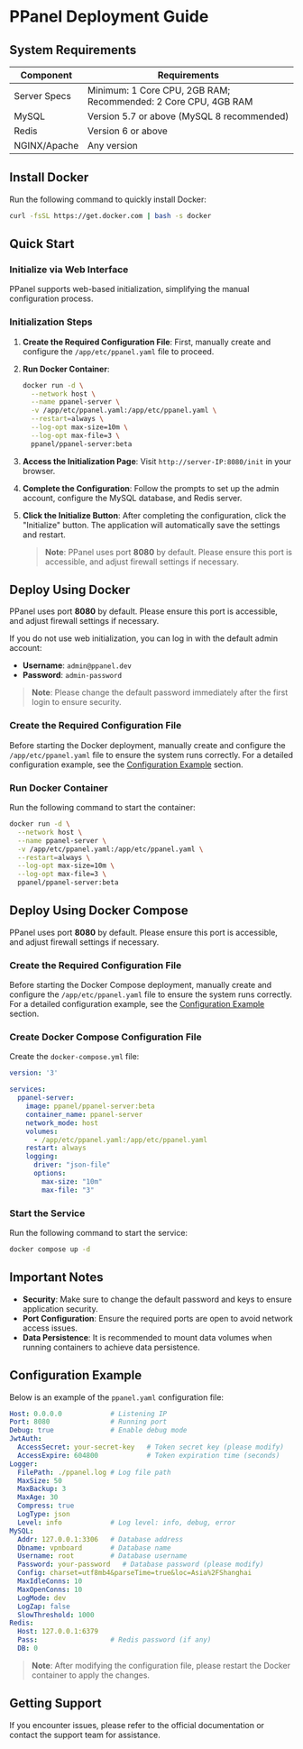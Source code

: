 # PPanel Deployment Guide

## System Requirements

| Component      | Requirements                           |
| -------------- | ------------------------------------- |
| Server Specs   | Minimum: 1 Core CPU, 2GB RAM; Recommended: 2 Core CPU, 4GB RAM |
| MySQL          | Version 5.7 or above (MySQL 8 recommended) |
| Redis          | Version 6 or above                     |
| NGINX/Apache   | Any version                            |

## Install Docker

Run the following command to quickly install Docker:

```sh
curl -fsSL https://get.docker.com | bash -s docker
```

## Quick Start

### Initialize via Web Interface

PPanel supports web-based initialization, simplifying the manual configuration process.

### Initialization Steps

1. **Create the Required Configuration File**: First, manually create and configure the `/app/etc/ppanel.yaml` file to proceed.

2. **Run Docker Container**:

   ```sh
   docker run -d \
     --network host \
     --name ppanel-server \
     -v /app/etc/ppanel.yaml:/app/etc/ppanel.yaml \
     --restart=always \
     --log-opt max-size=10m \
     --log-opt max-file=3 \
     ppanel/ppanel-server:beta
   ```

3. **Access the Initialization Page**: Visit `http://server-IP:8080/init` in your browser.

4. **Complete the Configuration**: Follow the prompts to set up the admin account, configure the MySQL database, and Redis server.

5. **Click the Initialize Button**: After completing the configuration, click the "Initialize" button. The application will automatically save the settings and restart.

   > **Note**: PPanel uses port **8080** by default. Please ensure this port is accessible, and adjust firewall settings if necessary.

## Deploy Using Docker

PPanel uses port **8080** by default. Please ensure this port is accessible, and adjust firewall settings if necessary.

If you do not use web initialization, you can log in with the default admin account:

- **Username**: `admin@ppanel.dev`
- **Password**: `admin-password`

> **Note**: Please change the default password immediately after the first login to ensure security.

### Create the Required Configuration File

Before starting the Docker deployment, manually create and configure the `/app/etc/ppanel.yaml` file to ensure the system runs correctly. For a detailed configuration example, see the [Configuration Example](#configuration-example) section.

### Run Docker Container

Run the following command to start the container:

```sh
docker run -d \
  --network host \
  --name ppanel-server \
  -v /app/etc/ppanel.yaml:/app/etc/ppanel.yaml \
  --restart=always \
  --log-opt max-size=10m \
  --log-opt max-file=3 \
  ppanel/ppanel-server:beta
```

## Deploy Using Docker Compose

PPanel uses port **8080** by default. Please ensure this port is accessible, and adjust firewall settings if necessary.

### Create the Required Configuration File

Before starting the Docker Compose deployment, manually create and configure the `/app/etc/ppanel.yaml` file to ensure the system runs correctly. For a detailed configuration example, see the [Configuration Example](#configuration-example) section.

### Create Docker Compose Configuration File

Create the `docker-compose.yml` file:

```yaml
version: '3'

services:
  ppanel-server:
    image: ppanel/ppanel-server:beta
    container_name: ppanel-server
    network_mode: host
    volumes:
      - /app/etc/ppanel.yaml:/app/etc/ppanel.yaml
    restart: always
    logging:
      driver: "json-file"
      options:
        max-size: "10m"
        max-file: "3"
```

### Start the Service

Run the following command to start the service:

```sh
docker compose up -d
```

## Important Notes

- **Security**: Make sure to change the default password and keys to ensure application security.
- **Port Configuration**: Ensure the required ports are open to avoid network access issues.
- **Data Persistence**: It is recommended to mount data volumes when running containers to achieve data persistence.

## Configuration Example

Below is an example of the `ppanel.yaml` configuration file:

```yaml
Host: 0.0.0.0            # Listening IP
Port: 8080               # Running port
Debug: true              # Enable debug mode
JwtAuth:
  AccessSecret: your-secret-key   # Token secret key (please modify)
  AccessExpire: 604800            # Token expiration time (seconds)
Logger:
  FilePath: ./ppanel.log # Log file path
  MaxSize: 50
  MaxBackup: 3
  MaxAge: 30
  Compress: true
  LogType: json
  Level: info            # Log level: info, debug, error
MySQL:
  Addr: 127.0.0.1:3306   # Database address
  Dbname: vpnboard       # Database name
  Username: root         # Database username
  Password: your-password   # Database password (please modify)
  Config: charset=utf8mb4&parseTime=true&loc=Asia%2FShanghai
  MaxIdleConns: 10
  MaxOpenConns: 10
  LogMode: dev
  LogZap: false
  SlowThreshold: 1000
Redis:
  Host: 127.0.0.1:6379
  Pass:                  # Redis password (if any)
  DB: 0
```

> **Note**: After modifying the configuration file, please restart the Docker container to apply the changes.

## Getting Support

If you encounter issues, please refer to the official documentation or contact the support team for assistance.

